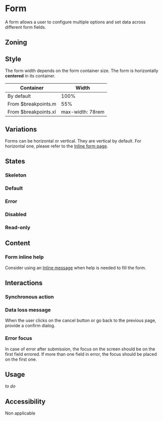 
<Meta title="Components/Form/Form" />

<FigmaLink href="https://www.figma.com/file/FaYIWpJeP6LwjWr78L8eAr/Forms?node-id=58%3A0" />

# Form

A form allows a user to configure multiple options and set data across different form fields.

## Zoning

<FigmaImage
	src="https://www.figma.com/file/qc8oUSyVJM67gSsbTShftt/%F0%9F%93%90-Zoning?node-id=349%3A135"
	alt="zoning image for form"
/>

## Style

The form width depends on the form container size. The form is horizontally **centered** in its container.

| Container            | Width            |
| -------------------- | ---------------- |
| By default           | 100%             |
| From $breakpoints.m  | 55%              |
| From $breakpoints.xl | max-width: 78rem |

## Variations

Forms can be horizontal or vertical. They are vertical by default. For horizontal one, please refer to the [Inline form page](/?path=/docs/components-form-inline-form--page).

## States

### Skeleton

<FigmaIframe
	light="https://www.figma.com/file/FaYIWpJeP6LwjWr78L8eAr/Forms?node-id=311%3A25"
	dark="https://www.figma.com/file/FaYIWpJeP6LwjWr78L8eAr/Forms?node-id=342%3A206"
/>

<Canvas>
	<Story story={stories.FormSkeleton} />
</Canvas>

### Default

<FigmaIframe
    light="https://www.figma.com/file/FaYIWpJeP6LwjWr78L8eAr/Forms?node-id=362%3A699"
    dark="https://www.figma.com/file/FaYIWpJeP6LwjWr78L8eAr/Forms?node-id=362%3A717"
/>

<Canvas>
	<Story story={stories.Default} />
</Canvas>

### Error

<FigmaIframe
	light="https://www.figma.com/file/FaYIWpJeP6LwjWr78L8eAr/Forms?node-id=314%3A704"
	dark="https://www.figma.com/file/FaYIWpJeP6LwjWr78L8eAr/Forms?node-id=340%3A1"
/>

<Canvas>
	<Story story={stories.Error} />
</Canvas>

### Disabled

<Canvas>
	<Story story={stories.Disabled} />
</Canvas>

### Read-only

<Canvas>
	<Story story={stories.ReadOnly} />
</Canvas>

## Content

### Form inline help

Consider using an [Inline message](/?path=/docs/components-inlinemessage--information) when help is needed to fill the form.

<FigmaIframe
	light="https://www.figma.com/file/FaYIWpJeP6LwjWr78L8eAr/Forms?node-id=314%3A1028"
	dark="https://www.figma.com/file/FaYIWpJeP6LwjWr78L8eAr/Forms?node-id=342%3A683"
/>

<Canvas>
	<Story story={stories.InlineHelp} />
</Canvas>

## Interactions

### Synchronous action

<FigmaIframe
	light="https://www.figma.com/file/FaYIWpJeP6LwjWr78L8eAr/Forms?node-id=311%3A9"
	dark="https://www.figma.com/file/FaYIWpJeP6LwjWr78L8eAr/Forms?node-id=342%3A46"
/>

<Canvas>
	<Story story={stories.Loading} />
</Canvas>

### Data loss message

When the user clicks on the cancel button or go back to the previous page, provide a confirm dialog.

<FigmaImage
	src="https://www.figma.com/file/FaYIWpJeP6LwjWr78L8eAr/Forms?node-id=232%3A39"
	alt="example for data loss message"
/>

### Error focus

In case of error after submission, the focus on the screen should be on the first field errored. If more than one field in error, the focus should be placed on the first one.

## Usage

_to do_

## Accessibility

Non applicable
